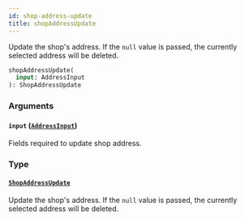 ```yaml
---
id: shop-address-update
title: shopAddressUpdate
---
```


Update the shop's address. If the `null` value is passed, the currently selected address will be deleted.

```graphql
shopAddressUpdate(
  input: AddressInput
): ShopAddressUpdate

```

### Arguments

#### `input` ([`AddressInput`](/api-reference/inputs/address-input.mdx))

Fields required to update shop address.

### Type

#### [`ShopAddressUpdate`](/api-reference/objects/shop-address-update.mdx)

Update the shop's address. If the `null` value is passed, the currently selected address will be deleted.
